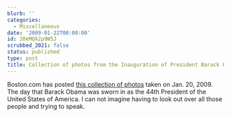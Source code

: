 ```yaml
---
blurb: ''
categories:
  - Miscellaneous
date: '2009-01-22T00:00:00'
id: 20eMQk2p9W5J
scrubbed_2021: false
status: published
type: post
title: Collection of photos from the Inauguration of President Barack Obama
---
```


Boston.com has posted
[this collection of photos](http://www.boston.com/bigpicture/2009/01/the_inauguration_of_president.html)
taken on Jan. 20, 2009. The day that Barack Obama was sworn in as
the 44th President of the United States of America. I can not
imagine having to look out over all those people and trying to
speak.
